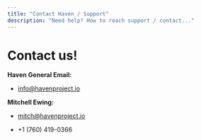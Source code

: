 ```yaml
---
title: "Contact Haven / Support"
description: "Need help? How to reach support / contact..."
---
```


# Contact us!

**Haven General Email:**

* [info@havenproject.io](mailto:info@havenproject.io)

**Mitchell Ewing:**

* [mitch@havenproject.io](mailto:mitch@havenproject.io)

* +1 (760) 419-0366